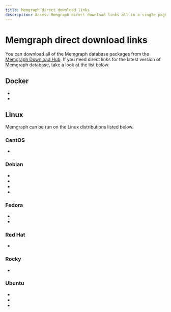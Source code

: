 ```yaml
---
title: Memgraph direct download links
description: Access Memgraph direct download links all in a single page. Our documentation is committed to ensuring a smooth developer experience. 
---
```



# Memgraph direct download links

You can download all of the Memgraph database packages from the [Memgraph
Download Hub](https://memgraph.com/download/). If you need direct links for the
latest version of Memgraph database, take a look at the list below.

## Docker
- <LinkClick link="https://download.memgraph.com/memgraph/v2.18.1/docker/memgraph-2.18.1-docker.tar.gz" os="docker" distribution="docker-x86"/>
- <LinkClick link="https://download.memgraph.com/memgraph/v2.18.1/docker-aarch64/memgraph-2.18.1-docker.tar.gz" os="docker" distribution="docker-x86"/>

## Linux

Memgraph can be run on the Linux distributions listed below.

### CentOS
- <LinkClick link="https://download.memgraph.com/memgraph/v2.18.1/centos-9/memgraph-2.18.1_1-1.x86_64.rpm" os="linux" distribution="centos-9"/>

### Debian
- <LinkClick link="https://download.memgraph.com/memgraph/v2.18.1/debian-11/memgraph_2.18.1-1_amd64.deb" os="linux" distribution="debian-11"/>
- <LinkClick link="https://download.memgraph.com/memgraph/v2.18.1/debian-11-aarch64/memgraph_2.18.1-1_arm64.deb" os="linux" distribution="debian-11-aarch64"/>
- <LinkClick link="https://download.memgraph.com/memgraph/v2.18.1/debian-12/memgraph_2.18.1-1_amd64.deb" os="linux" distribution="debian-12"/>
- <LinkClick link="https://download.memgraph.com/memgraph/v2.18.1/debian-12-aarch64/memgraph_2.18.1-1_arm64.deb" os="linux" distribution="debian-12-aarch64"/>

### Fedora
- <LinkClick link="https://download.memgraph.com/memgraph/v2.18.1/fedora-38/memgraph-2.18.1_1-1.x86_64.rpm" os="linux" distribution="fedora-38"/>
- <LinkClick link="https://download.memgraph.com/memgraph/v2.18.1/fedora-39/memgraph-2.18.1_1-1.x86_64.rpm" os="linux" distribution="fedora-39"/>

### Red Hat
- <LinkClick link="https://download.memgraph.com/memgraph/v2.18.1/centos-9/memgraph-2.18.1_1-1.x86_64.rpm" os="linux" distribution="redhat-9"/>

### Rocky
- <LinkClick link="https://download.memgraph.com/memgraph/v2.18.1/rocky-9.3/memgraph-2.18.1_1-1.x86_64.rpm" os="linux" distribution="rocky-9"/>

### Ubuntu
- <LinkClick link="https://download.memgraph.com/memgraph/v2.18.1/ubuntu-20.04/memgraph_2.18.1-1_amd64.deb" os="linux" distribution="ubuntu-20"/>
- <LinkClick link="https://download.memgraph.com/memgraph/v2.18.1/ubuntu-22.04/memgraph_2.18.1-1_amd64.deb" os="linux" distribution="ubuntu-22"/>
- <LinkClick link="https://download.memgraph.com/memgraph/v2.18.1/ubuntu-22.04-aarch64/memgraph_2.18.1-1_arm64.deb" os="linux" distribution="ubuntu-22-aarch64"/>

